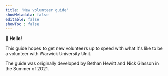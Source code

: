 ```yaml
---
title: 'New volunteer guide'
showMetadata: false
editable: false
showToc : false
---
```


:wave: **Hello!**

This guide hopes to get new volunteers up to speed with what it's like to be a volunteer with Warwick University Unit. 

<Info>The guide was originally developed by Bethan Hewitt and Nick Glasson in the Summer of 2021. </Info>

